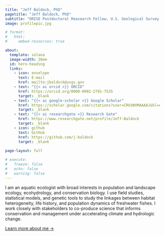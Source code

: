 ```yaml
---
title: "Jeff Baldock, PhD"
pagetitle: "Jeff Baldock, PhD"
subtitle: "ORISE Postdoctoral Reasearch Fellow, U.S. Geological Survey NOROCK"
image: profilepic.jpg

# format:
#   html:
#     embed-resources: true

about:
  template: solana
  image-width: 20em
  id: hero-heading
  links:
    - icon: envelope
      text: E-mail
      href: mailto:jbaldock@usgs.gov  
    - text: "{{< ai orcid >}} ORCID" 
      href: https://orcid.org/0000-0002-2791-7535
      target: _blank
    - text: "{{< ai google-scholar >}} Google Scholar"
      href: https://scholar.google.com/citations?user=CRU3WVMAAAAJ&hl=en
      target: _blank
    - text: "{{< ai researchgate >}} Research Gate"
      href: https://www.researchgate.net/profile/Jeff-Baldock
      target: _blank
    - icon: github
      text: GitHub
      href: https://github.com/j-baldock  
      target: _blank
  
page-layout: full

# execute: 
#   freeze: false
#   echo: false
#   warning: false
---
```


::: {#hero-heading}
I am an aquatic ecologist with broad interests in population and landscape ecology, ecohydrology, and conservation biology. I use field studies, statistical models, and genetic tools to study the linkages between habitat heterogeneity, life history, and population dynamics of freshwater fishes. I work closely with stakeholders to co-produce science that informs conservation and management under accelerating climate and hydrologic change.

[Learn more about me →](/about/about.html)
:::
